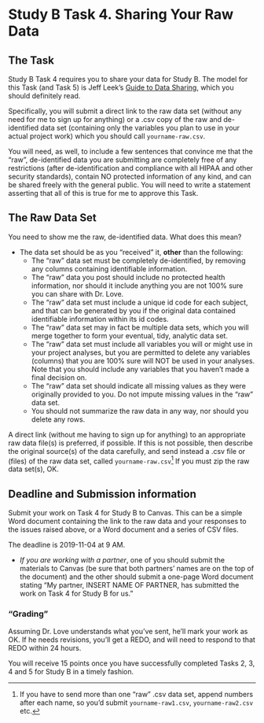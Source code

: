# Study B Task 4. Sharing Your Raw Data {#task4b}

## The Task

Study B Task 4 requires you to share your data for Study B. The model for this Task (and Task 5) is Jeff Leek's [Guide to Data Sharing](https://github.com/jtleek/datasharing), which you should definitely read.

Specifically, you will submit a direct link to the raw data set (without any need for me to sign up for anything) or a .csv copy of the raw and de-identified data set (containing only the variables you plan to use in your actual project work) which you should call `yourname-raw.csv`.

You will need, as well, to include a few sentences that convince me that the "raw", de-identified data you are submitting are completely free of any restrictions (after de-identification and compliance with all HIPAA and other security standards), contain NO protected information of any kind, and can be shared freely with the general public. You will need to write a statement asserting that all of this is true for me to approve this Task.

## The Raw Data Set

You need to show me the raw, de-identified data. What does this mean?

- The data set should be as you "received" it, **other** than the following:
    - The "raw" data set must be completely de-identified, by removing any columns containing identifiable information. 
    - The "raw" data you post should include no protected health information, nor should it include anything you are not 100% sure you can share with Dr. Love.
    - The "raw" data set must include a unique id code for each subject, and that can be generated by you if the original data contained identifiable information within its id codes.
    - The "raw" data set may in fact be multiple data sets, which you will merge together to form your eventual, tidy, analytic data set.
    - The "raw" data set must include all variables you will or might use in your project analyses, but you are permitted to delete any variables (columns) that you are 100% sure will NOT be used in your analyses. Note that you should include any variables that you haven't made a final decision on.
    - The "raw" data set should indicate all missing values as they were originally provided to you. Do not impute missing values in the "raw" data set.
    - You should not summarize the raw data in any way, nor should you delete any rows.

A direct link (without me having to sign up for anything) to an appropriate raw data file(s) is preferred, if possible. If this is not possible, then describe the original source(s) of the data carefully, and send instead a .csv file or (files) of the raw data set, called `yourname-raw.csv`^[If you have to send more than one "raw" .csv data set, append numbers after each name, so you'd submit `yourname-raw1.csv`, `yourname-raw2.csv` etc.] If you must zip the raw data set(s), OK.

## Deadline and Submission information

Submit your work on Task 4 for Study B to Canvas. This can be a simple Word document containing the link to the raw data and your responses to the issues raised above, or a Word document and a series of CSV files. 

The deadline is 2019-11-04 at 9 AM.

- *If you are working with a partner*, one of you should submit the materials to Canvas (be sure that both partners' names are on the top of the document) and the other should submit a one-page Word document stating "My partner, INSERT NAME OF PARTNER, has submitted the work on Task 4 for Study B for us."

### "Grading"

Assuming Dr. Love understands what you've sent, he'll mark your work as OK. If he needs revisions, you'll get a REDO, and will need to respond to that REDO within 24 hours.

You will receive 15 points once you have successfully completed Tasks 2, 3, 4 and 5 for Study B in a timely fashion.

